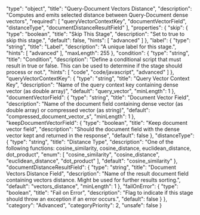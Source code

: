   "type": "object",
  "title": "Query-Document Vectors Distance",
  "description": "Computes and emits selected distance between Query-Document dense vectors",
  "required": [
    "queryVectorContextKey",
    "documentVectorField",
    "distanceType",
    "documentDistanceResultField"
  ],
  "properties": {
    "skip": {
      "type": "boolean",
      "title": "Skip This Stage",
      "description": "Set to true to skip this stage.",
      "default": false,
      "hints": [
        "advanced"
      ]
    },
    "label": {
      "type": "string",
      "title": "Label",
      "description": "A unique label for this stage.",
      "hints": [
        "advanced"
      ],
      "maxLength": 255
    },
    "condition": {
      "type": "string",
      "title": "Condition",
      "description": "Define a conditional script that must result in true or false. This can be used to determine if the stage should process or not.",
      "hints": [
        "code",
        "code/javascript",
        "advanced"
      ]
    },
    "queryVectorContextKey": {
      "type": "string",
      "title": "Query Vector Context Key",
      "description": "Name of the query context key containing dense vector (as double array)",
      "default": "query_vector",
      "minLength": 1
    },
    "documentVectorField": {
      "type": "string",
      "title": "Document Vector Field",
      "description": "Name of the document field containing dense vector (as double array) or compressed vector (as string)",
      "default": "compressed_document_vector_s",
      "minLength": 1
    },
    "keepDocumentVectorField": {
      "type": "boolean",
      "title": "Keep document vector field",
      "description": "Should the document field with the dense vector kept and returned in the response",
      "default": false
    },
    "distanceType": {
      "type": "string",
      "title": "Distance Type",
      "description": "One of the following functions: cosine_similarity, cosine_distance, euclidean_distance, dot_product",
      "enum": [
        "cosine_similarity",
        "cosine_distance",
        "euclidean_distance",
        "dot_product"
      ],
      "default": "cosine_similarity"
    },
    "documentDistanceResultField": {
      "type": "string",
      "title": "Document Vectors Distance Field",
      "description": "Name of the result document field containing vectors distance. Might be used for further results sorting.",
      "default": "vectors_distance",
      "minLength": 1
    },
    "failOnError": {
      "type": "boolean",
      "title": "Fail on Error",
      "description": "Flag to indicate if this stage should throw an exception if an error occurs.",
      "default": false
    }
  },
  "category": "Advanced",
  "categoryPriority": 2,
  "unsafe": false
}
